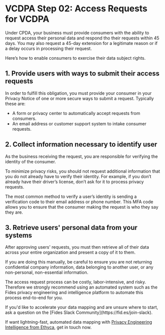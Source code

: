 
# VCDPA Step 02: Access Requests for VCDPA

Under CPDA, your business must provide consumers with the ability to request access their personal data and respond tho their requests within 45 days. You may also request a 45-day extension for a legitimate reason or if a delay occurs in processing their request. 

Here’s how to enable consumers to exercise their data subject rights.

## 1. Provide users with ways to submit their access requests

In order to fulfill this obligation, you must provide your consumer in your Privacy Notice of one or more secure ways to submit a request. Typically these are:

- A form or privacy center to automatically accept requests from consumers.
- An email address or customer support system to intake consumer requests.

## 2. Collect information necessary to identify user

As the business receiving the request, you are responsible for verifying the identity of the consumer.

To minimize privacy risks, you should not request additional information that you do not already have to verify their identity. For example, if you don’t already have their driver’s license, don’t ask for it to process privacy requests.

The most common method to verify a user’s identity is sending a verification code to their email address or phone number. This MFA code allows you to ensure that the consumer making the request is who they say they are.

## 3. Retrieve users' personal data from your systems

After approving users' requests, you must then retrieve all of their data across your entire organization and present a copy of it to them. 

If you are doing this manually, be careful to ensure you are not returning confidential company information, data belonging to another user, or any non-personal, non-essential information.

The access request process can be costly, labor-intensive, and risky. Therefore we strongly recommend using an automated system such as the Fides privacy engineering and intelligence platform to automate this process end-to-end for you.


<Callout emoji="ⓘ">
If you'd like to accelerate your data mapping and are unsure where to start, ask a question on the [Fides Slack Community](https://fid.es/join-slack).

If want lightning-fast, automated data mapping with [Privacy Engineering Intelligence from Ethyca](https://ethyca.com/book-demo), get in touch now.
</Callout>
